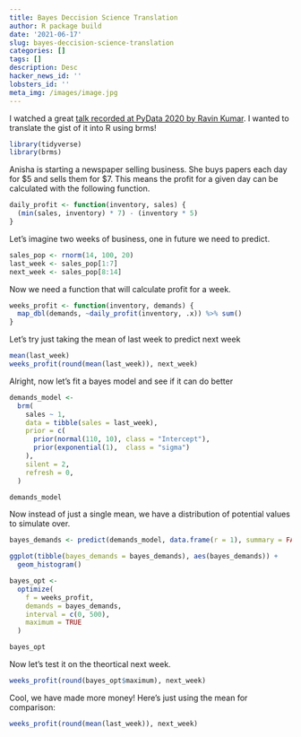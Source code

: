 ```yaml
---
title: Bayes Deccision Science Translation
author: R package build
date: '2021-06-17'
slug: bayes-deccision-science-translation
categories: []
tags: []
description: Desc
hacker_news_id: ''
lobsters_id: ''
meta_img: /images/image.jpg
---
```


I watched a great [talk recorded at PyData 2020 by Ravin Kumar](https://global.pydata.org/talks/149). I wanted to translate the gist of it into R using brms!

```r
library(tidyverse)
library(brms)
```

Anisha is starting a newspaper selling business. She buys papers each day for $5 and sells them for \$7. This means the profit for a given day can be calculated with the following function.

```r
daily_profit <- function(inventory, sales) {
  (min(sales, inventory) * 7) - (inventory * 5)
}
```

Let's imagine two weeks of business, one in future we need to predict.

```r
sales_pop <- rnorm(14, 100, 20)
last_week <- sales_pop[1:7]
next_week <- sales_pop[8:14]
```

Now we need a function that will calculate profit for a week.

```r
weeks_profit <- function(inventory, demands) {
  map_dbl(demands, ~daily_profit(inventory, .x)) %>% sum()
}
```

Let's try just taking the mean of last week to predict next week

```r
mean(last_week)
weeks_profit(round(mean(last_week)), next_week)
```

Alright, now let's fit a bayes model and see if it can do better
```r
demands_model <-
  brm(
    sales ~ 1,
    data = tibble(sales = last_week),
    prior = c(
      prior(normal(110, 10), class = "Intercept"),
      prior(exponential(1),  class = "sigma")
    ),
    silent = 2,
    refresh = 0,
  )

demands_model
```

Now instead of just a single mean, we have a distribution of potential values to simulate over.

```r
bayes_demands <- predict(demands_model, data.frame(r = 1), summary = FALSE)[, 1]

ggplot(tibble(bayes_demands = bayes_demands), aes(bayes_demands)) +
  geom_histogram()
```


```r
bayes_opt <-
  optimize(
    f = weeks_profit,
    demands = bayes_demands,
    interval = c(0, 500),
    maximum = TRUE
  )

bayes_opt
```

Now let's test it on the theortical next week.

```r
weeks_profit(round(bayes_opt$maximum), next_week)
```

Cool, we have made more money! Here's just using the mean for comparison:

```r
weeks_profit(round(mean(last_week)), next_week)
```

